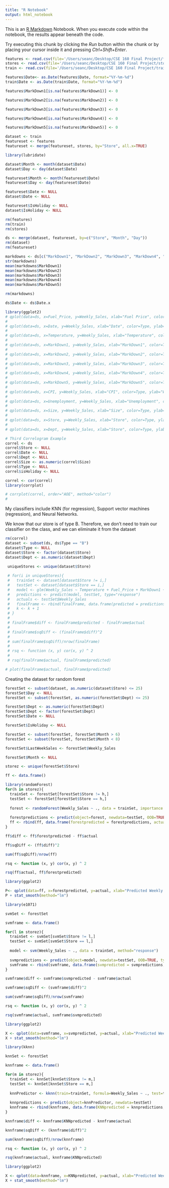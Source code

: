 ---
title: "R Notebook"
output: html_notebook
---

This is an [R Markdown](http://rmarkdown.rstudio.com) Notebook. When you execute code within the notebook, the results appear beneath the code. 

Try executing this chunk by clicking the *Run* button within the chunk or by placing your cursor inside it and pressing *Ctrl+Shift+Enter*. 

```{r}
features <- read.csv(file='/Users/seanc/Desktop/CSE 160 Final Project/features.csv')
stores <- read.csv(file='/Users/seanc/Desktop/CSE 160 Final Project/stores.csv')
train <- read.csv(file='/Users/seanc/Desktop/CSE 160 Final Project/train.csv')
```


```{r}
features$Date<- as.Date(features$Date, format="%Y-%m-%d")
train$Date <- as.Date(train$Date, format="%Y-%m-%d")

features$MarkDown1[is.na(features$MarkDown1)] <- 0

features$MarkDown2[is.na(features$MarkDown2)] <- 0

features$MarkDown3[is.na(features$MarkDown3)] <- 0

features$MarkDown4[is.na(features$MarkDown4)] <- 0

features$MarkDown5[is.na(features$MarkDown5)] <- 0

dataset <- train
featureset <- features
featureset <- merge(featureset, stores, by="Store", all.x=TRUE)
```

```{r}
library(lubridate)

dataset$Month <- month(dataset$Date)
dataset$Day <- day(dataset$Date)

featureset$Month <- month(featureset$Date)
featureset$Day <- day(featureset$Date)

featureset$Date <- NULL
dataset$Date <- NULL

featureset$IsHoliday <- NULL
dataset$IsHoliday <- NULL

rm(features)
rm(train)
rm(stores)
```


```{r}
ds <- merge(dataset, featureset, by=c("Store", "Month", "Day"))
rm(dataset)
rm(featureset)

```

```{r}
markdowns <- ds[c("MarkDown1", "MarkDown2", "MarkDown3", "MarkDown4", "MarkDown5")]
str(markdowns)
mean(markdowns$MarkDown1)
mean(markdowns$MarkDown2)
mean(markdowns$MarkDown3)
mean(markdowns$MarkDown4)
mean(markdowns$MarkDown5)


```


```{r}

rm(markdowns)

ds$Date <- ds$Date.x

```




```{r}
library(ggplot2)
# qplot(data=ds, x=Fuel_Price, y=Weekly_Sales, xlab="Fuel Price", color=Type, ylab="Weekly Sales ($)", main="Weekly Sales vs Fuel Price")
#  
# qplot(data=ds, x=Date, y=Weekly_Sales, xlab="Date", color=Type, ylab="Weekly Sales ($)", main="Weekly Sales vs Date")
#  
# qplot(data=ds, x=Temperature, y=Weekly_Sales, xlab="Temperature", color=Type, ylab="Weekly Sales ($)", main="Weekly Sales vs Temperature")
#  
# qplot(data=ds, x=MarkDown1, y=Weekly_Sales, xlab="MarkDown1", color=Type, ylab="Weekly Sales ($)", main="Weekly Sales vs MarkDown1")
#  
# qplot(data=ds, x=MarkDown2, y=Weekly_Sales, xlab="MarkDown2", color=Type, ylab="Weekly Sales ($)", main="Weekly Sales vs MarkDown2")
#  
# qplot(data=ds, x=MarkDown3, y=Weekly_Sales, xlab="MarkDown3", color=Type, ylab="Weekly Sales ($)", main="Weekly Sales vs MarkDown3")
# 
# qplot(data=ds, x=MarkDown4, y=Weekly_Sales, xlab="MarkDown4", color=Type, ylab="Weekly Sales ($)", main="Weekly Sales vs MarkDown4")
# 
# qplot(data=ds, x=MarkDown5, y=Weekly_Sales, xlab="MarkDown5", color=Type, ylab="Weekly Sales ($)", main="Weekly Sales vs MarkDown5")
# 
# qplot(data=ds, x=CPI, y=Weekly_Sales, xlab="CPI", color=Type, ylab="Weekly Sales ($)", main="Weekly Sales vs CPI")
# 
# qplot(data=ds, x=Unemployment, y=Weekly_Sales, xlab="Unemployment", color=Type, ylab="Weekly Sales ($)", main="Weekly Sales vs Unemployment")
# 
# qplot(data=ds, x=Size, y=Weekly_Sales, xlab="Size", color=Type, ylab="Weekly Sales ($)", main="Weekly Sales vs Store Size")
# 
# qplot(data=ds, x=Store, y=Weekly_Sales, xlab="Store", color=Type, ylab="Weekly Sales ($)", main="Weekly Sales vs Store Number")
# 
# qplot(data=ds, x=Dept, y=Weekly_Sales, xlab="Store", color=Type, ylab="Weekly Sales ($)", main="Weekly Sales vs Department Number")
```


```{r}
# Third Correlogram Example
correl <- ds
correl$Store <- NULL
correl$Date <- NULL
correl$Dept <- NULL
correl$Size <- as.numeric(correl$Size)
correl$Type <- NULL
correl$isHoliday <- NULL

correl <- cor(correl)
library(corrplot)

# corrplot(correl, order="AOE", method="color")
#   
```

My classifiers include KNN (for regression),  Support vector machines (regression), and Neural Networks.

We know that our store is of type B.  Therefore, we don't need to train our classifier on the class, and we can eliminate it from the dataset

```{r}
rm(correl)
dataset <- subset(ds, ds$Type == "B")
dataset$Type <- NULL
dataset$Store <- factor(dataset$Store)
dataset$Dept <- as.numeric(dataset$Dept)

```

```{r}
 uniqueStores <- unique(dataset$Store)
 
 # for(i in uniqueStores){
 #   trainSet <- dataset[dataset$Store != i,]
 #   testSet <- dataset[dataset$Store == i,]
 #   model <- glm(Weekly_Sales ~ Temperature + Fuel_Price + MarkDown1 + MarkDown2 + MarkDown3 + MarkDown4 + MarkDown5 + Month + Day + CPI + Unemployment + Size, data=trainSet)
 #   predictions <- predict(model, testSet, type="response")
 #   actuals <- testSet$Weekly_Sales
 #   finalFrame <- rbind(finalFrame, data.frame(predicted = predictions, actual = actuals))
 #   k <- k + 1
 # }
 # 
 # finalFrame$diff <- finalFrame$predicted - finalFrame$actual
 # 
 # finalFrame$sqDiff <- (finalFrame$diff)^2
 # 
 # sum(finalFrame$sqDiff)/nrow(finalFrame)
 # 
 # rsq <- function (x, y) cor(x, y) ^ 2
 # 
 # rsq(finalFrame$actual, finalFrame$predicted)

# plot(finalFrame$actual, finalFrame$predicted)

```

Creating the dataset for random forest

```{r}
forestSet <- subset(dataset, as.numeric(dataset$Store) <= 25)
forestSet$Day <- NULL
forestSet <- subset(forestSet, as.numeric(forestSet$Dept) <= 25)

forestSet$Dept <- as.numeric(forestSet$Dept)
forestSet$Dept <- factor(forestSet$Dept)
forestSet$Date <- NULL

forestSet$IsHoliday <- NULL

forestSet <- subset(forestSet, forestSet$Month > 6)
forestSet <- subset(forestSet, forestSet$Month < 8)

forestSet$LastWeekSales <- forestSet$Weekly_Sales

forestSet$Month <- NULL
```


```{r}

storez <- unique(forestSet$Store)

ff <- data.frame()

library(randomForest)
for(h in storez){
  trainSet <- forestSet[forestSet$Store != h,]
  testSet <- forestSet[forestSet$Store == h,]
  
  forest <- randomForest(Weekly_Sales ~ ., data = trainSet, importance = TRUE, ntree = 50, na.action=na.roughfix)
  
  forestpredictions <- predict(object=forest, newdata=testSet, OOB=TRUE, type="response")
  ff <- rbind(ff, data.frame(forestpredicted = forestpredictions, actual = testSet$Weekly_Sales))
}


```

```{r}
ff$diff <- ff$forestpredicted - ff$actual

ff$sqDiff <- (ff$diff)^2

sum(ff$sqDiff)/nrow(ff)

rsq <- function (x, y) cor(x, y) ^ 2

rsq(ff$actual, ff$forestpredicted)

library(ggplot2)

P<- qplot(data=ff, x=forestpredicted, y=actual, xlab="Predicted Weekly Sales($)", ylab="Actual Weekly Sales($)", main="Actual vs Predicted Weekly Sales")
P + stat_smooth(method="lm")
```



```{r}
library(e1071)

svmSet <- forestSet

svmframe <- data.frame()

for(l in storez){
  trainSet <- svmSet[svmSet$Store != l,]
  testSet <- svmSet[svmSet$Store == l,]
  
  model <- svm(Weekly_Sales ~ ., data = trainSet, method="response")
  
  svmpredictions <- predict(object=model, newdata=testSet, OOB=TRUE, type="response")
  svmframe <- rbind(svmframe, data.frame(svmpredicted = svmpredictions, actual = testSet$Weekly_Sales))
}
```

```{r}
svmframe$diff <- svmframe$svmpredicted - svmframe$actual

svmframe$sqDiff <- (svmframe$diff)^2

sum(svmframe$sqDiff)/nrow(svmframe)

rsq <- function (x, y) cor(x, y) ^ 2

rsq(svmframe$actual, svmframe$svmpredicted)

library(ggplot2)

X <- qplot(data=svmframe, x=svmpredicted, y=actual, xlab="Predicted Weekly Sales($)", ylab="Actual Weekly Sales($)", main="Actual vs Predicted Weekly Sales")
X + stat_smooth(method="lm")
```


```{r}
library(kknn)

knnSet <- forestSet

knnframe <- data.frame()

for(m in storez){
  trainSet <- knnSet[knnSet$Store != m,]
  testSet <- knnSet[knnSet$Store == m,]
  
  knnPredictor <- kknn(train=trainSet, formula=Weekly_Sales ~ ., test=testSet)
  
  knnpredictions <- predict(object=knnPredictor, newdata=testSet)
  knnframe <- rbind(knnframe, data.frame(KNNpredicted = knnpredictions, actual = testSet$Weekly_Sales))
}
```

```{r}
knnframe$diff <- knnframe$KNNpredicted - knnframe$actual

knnframe$sqDiff <- (knnframe$diff)^2

sum(knnframe$sqDiff)/nrow(knnframe)

rsq <- function (x, y) cor(x, y) ^ 2

rsq(knnframe$actual, knnframe$KNNpredicted)

library(ggplot2)

X <- qplot(data=knnframe, x=KNNpredicted, y=actual, xlab="Predicted Weekly Sales($)", ylab="Actual Weekly Sales($)", main="Actual vs Predicted Weekly Sales")
X + stat_smooth(method="lm")
```


